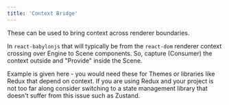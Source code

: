 ```yaml
---
title: 'Context Bridge'
---
```


These can be used to bring context across renderer boundaries.

In `react-babylonjs` that will typically be from the `react-dom` renderer
context crossing over Engine to Scene components. So, capture (Consumer) the
context outside and "Provide" inside the Scene.

Example is given here - you would need these for Themes or libraries like Redux
that depend on context. If you are using Redux and your project is not too far
along consider switching to a state management library that doesn't suffer from
this issue such as Zustand.

<code src="./context-bridge/ContextBridge.tsx" />
